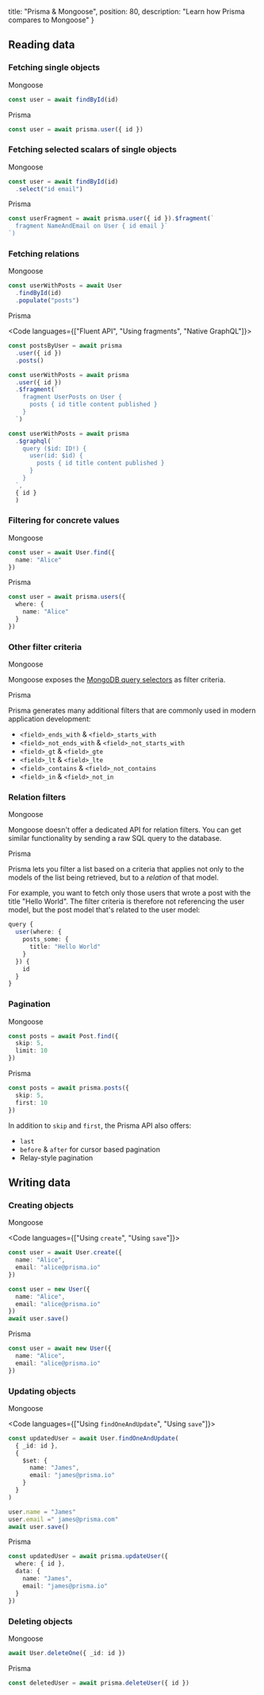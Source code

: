
  title: "Prisma & Mongoose",
  position: 80,
  description: "Learn how Prisma compares to Mongoose"
}

## Reading data

### Fetching single objects

Mongoose

```ts
const user = await findById(id)
```

Prisma

```ts
const user = await prisma.user({ id })
```

### Fetching selected scalars of single objects

Mongoose

```ts
const user = await findById(id)
  .select("id email")
```

Prisma

```ts
const userFragment = await prisma.user({ id }).$fragment(`
  fragment NameAndEmail on User { id email }`
`)
```

### Fetching relations

Mongoose

```ts
const userWithPosts = await User
  .findById(id)
  .populate("posts")
```

Prisma

<Code languages={["Fluent API", "Using fragments", "Native GraphQL"]}>

```ts
const postsByUser = await prisma
  .user({ id })
  .posts()
```

```ts
const userWithPosts = await prisma
  .user({ id })
  .$fragment(`
    fragment UserPosts on User {
      posts { id title content published }
    }
  `)
```

```ts
const userWithPosts = await prisma
  .$graphql(`
    query ($id: ID!) {
      user(id: $id) {
        posts { id title content published }
      }
    }
  `, 
  { id }
  )
```

</Code>

### Filtering for concrete values

Mongoose

```ts
const user = await User.find({
  name: "Alice"
})
```

Prisma

```ts
const user = await prisma.users({
  where: {
    name: "Alice"
  }
})
```

### Other filter criteria

Mongoose

Mongoose exposes the [MongoDB query selectors](https://docs.mongodb.com/manual/reference/operator/query/#query-selectors) as filter criteria.

Prisma

Prisma generates many additional filters that are commonly used in modern application development:

- `<field>_ends_with` & `<field>_starts_with`
- `<field>_not_ends_with` & `<field>_not_starts_with`
- `<field>_gt` & `<field>_gte`
- `<field>_lt` & `<field>_lte`
- `<field>_contains` & `<field>_not_contains`
- `<field>_in` & `<field>_not_in`

### Relation filters

Mongoose

Mongoose doesn't offer a dedicated API for relation filters. You can get similar functionality by sending a raw SQL query to the database.

Prisma

Prisma lets you filter a list based on a criteria that applies not only to the models of the list being retrieved, but to a _relation_ of that model. 

For example, you want to fetch only those users that wrote a post with the title "Hello World". The filter criteria is therefore not referencing the user model, but the post model that's related to the user model:

```ts
query {
  user(where: {
    posts_some: {
      title: "Hello World"
    }
  }) {
    id
  }
}
```

### Pagination

Mongoose

```ts
const posts = await Post.find({
  skip: 5,
  limit: 10
})
```

Prisma

```ts
const posts = await prisma.posts({
  skip: 5,
  first: 10
})
```

In addition to `skip` and `first`, the Prisma API also offers:

- `last`
- `before` & `after` for cursor based pagination
- Relay-style pagination

## Writing data

### Creating objects

Mongoose

<Code languages={["Using `create`", "Using `save`"]}>

```ts
const user = await User.create({
  name: "Alice",
  email: "alice@prisma.io"
})
```

```ts
const user = new User({
  name: "Alice",
  email: "alice@prisma.io"
})
await user.save()
```

</Code>

Prisma

```ts
const user = await new User({
  name: "Alice",
  email: "alice@prisma.io"
})
```

### Updating objects

Mongoose

<Code languages={["Using `findOneAndUpdate`", "Using `save`"]}>

```ts
const updatedUser = await User.findOneAndUpdate(
  { _id: id },
  {
    $set: {
      name: "James",
      email: "james@prisma.io"
    }
  }
)
```

```ts
user.name = "James"
user.email =" james@prisma.com"
await user.save()
```

</Code>

Prisma

```ts
const updatedUser = await prisma.updateUser({
  where: { id },
  data: {
    name: "James",
    email: "james@prisma.io"
  }
})
```

### Deleting objects

Mongoose

```ts
await User.deleteOne({ _id: id })
```

Prisma

```ts
const deletedUser = await prisma.deleteUser({ id })
```
